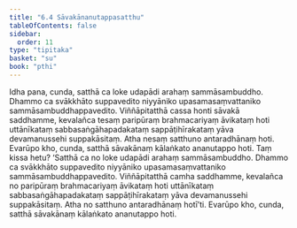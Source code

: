 ```yaml
---
title: "6.4 Sāvakānanutappasatthu"
tableOfContents: false
sidebar:
  order: 11
type: "tipitaka"
basket: "su"
book: "pthi"
---
```



<DynamicBreadcrumb />

<Division number="171" book="pthi">

<Paragraph number="344" book="pthi">
Idha pana, cunda, satthā ca loke udapādi arahaṃ sammāsambuddho. Dhammo ca svākkhāto suppavedito niyyāniko upasamasaṃvattaniko sammāsambuddhappavedito. Viññāpitatthā cassa honti sāvakā saddhamme, kevalañca tesaṃ paripūraṃ brahmacariyaṃ āvikataṃ hoti uttānīkataṃ sabbasaṅgāhapadakataṃ sappāṭihīrakataṃ yāva devamanussehi suppakāsitaṃ. Atha nesaṃ satthuno antaradhānaṃ hoti. Evarūpo kho, cunda, satthā sāvakānaṃ kālaṅkato ananutappo hoti. Taṃ kissa hetu? ‘Satthā ca no loke udapādi arahaṃ sammāsambuddho. Dhammo ca svākkhāto suppavedito niyyāniko upasamasaṃvattaniko sammāsambuddhappavedito. Viññāpitatthā camha saddhamme, kevalañca no paripūraṃ brahmacariyaṃ āvikataṃ hoti uttānīkataṃ sabbasaṅgāhapadakataṃ sappāṭihīrakataṃ yāva devamanussehi suppakāsitaṃ. Atha no satthuno antaradhānaṃ hotī’ti. Evarūpo kho, cunda, satthā sāvakānaṃ kālaṅkato ananutappo hoti.
</Paragraph>
</Division>